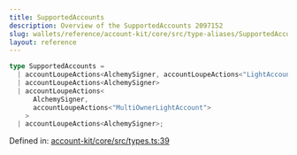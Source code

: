 ```yaml
---
title: SupportedAccounts
description: Overview of the SupportedAccounts 2097152
slug: wallets/reference/account-kit/core/src/type-aliases/SupportedAccounts
layout: reference
---
```


```ts
type SupportedAccounts =
  | accountLoupeActions<AlchemySigner, accountLoupeActions<"LightAccount">>
  | accountLoupeActions<AlchemySigner>
  | accountLoupeActions<
      AlchemySigner,
      accountLoupeActions<"MultiOwnerLightAccount">
    >
  | accountLoupeActions<AlchemySigner>;
```

Defined in: [account-kit/core/src/types.ts:39](https://github.com/alchemyplatform/aa-sdk/blob/923a52171f7246172caf350853843e6680197da9/account-kit/core/src/types.ts#L39)
